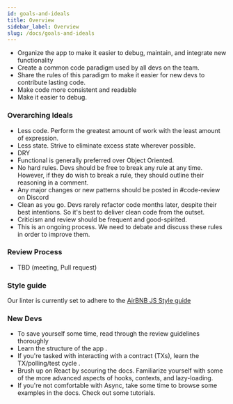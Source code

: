 ```yaml
---
id: goals-and-ideals
title: Overview
sidebar_label: Overview
slug: /docs/goals-and-ideals
---
```



- Organize the app to make it easier to debug, maintain, and integrate new functionality
- Create a common code paradigm used by all devs on the team.
- Share the rules of this paradigm to make it easier for new devs to contribute lasting code.
- Make code more consistent and readable
- Make it easier to debug.

### Overarching Ideals

- Less code. Perform the greatest amount of work with the least amount of expression.
- Less state. Strive to eliminate excess state wherever possible.
- DRY
- Functional is generally preferred over Object Oriented.
- No hard rules. Devs should be free to break any rule at any time. However, if they do wish to break a rule, they should outline their reasoning in a comment.
- Any major changes or new patterns should be posted in #code-review on Discord
- Clean as you go. Devs rarely refactor code months later, despite their best intentions. So it's best to deliver clean code from the outset.
- Criticism and review should be frequent and good-spirited.
- This is an ongoing process. We need to debate and discuss these rules in order to improve them.

### Review Process

- TBD (meeting, Pull request)

### Style guide

Our linter is currently set to adhere to the <a href="https://airbnb.io/javascript/">AirBNB JS Style guide </a>

### New Devs

- To save yourself some time, read through the review guidelines thoroughly
- Learn the <Link to='/docs/contexts'>structure of the app </Link>.
- If you're tasked with interacting with a contract (TXs), learn the <Link to='/docs/tx-polling'>TX/polling/test cycle </Link>.
- Brush up on React by scouring the docs. Familiarize yourself with some of the more advanced aspects of hooks, contexts, and lazy-loading.
- If you're not comfortable with Async, take some time to browse <Link to='/docs/async-await'>some examples </Link>in the docs. Check out some tutorials.
